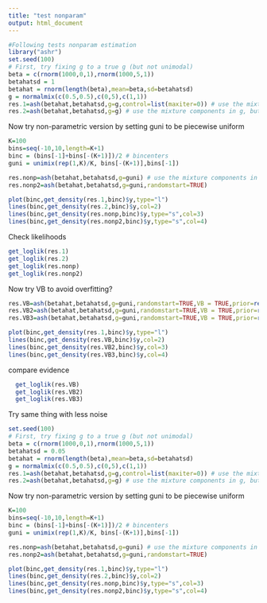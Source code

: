 ```yaml
---
title: "test nonparam"
output: html_document
---
```


```r
#Following tests nonparam estimation
library("ashr")
set.seed(100)
# First, try fixing g to a true g (but not unimodal)
beta = c(rnorm(1000,0,1),rnorm(1000,5,1))
betahatsd = 1
betahat = rnorm(length(beta),mean=beta,sd=betahatsd)
g = normalmix(c(0.5,0.5),c(0,5),c(1,1))
res.1=ash(betahat,betahatsd,g=g,control=list(maxiter=0)) # use the mixture components in g, and also the mixture proportions since don't iterate!
res.2=ash(betahat,betahatsd,g=g) # use the mixture components in g, but iterate!
```


Now try non-parametric version by setting guni to be piecewise uniform
```r
K=100
bins=seq(-10,10,length=K+1)
binc = (bins[-1]+bins[-(K+1)])/2 # bincenters
guni = unimix(rep(1,K)/K, bins[-(K+1)],bins[-1])

res.nonp=ash(betahat,betahatsd,g=guni) # use the mixture components in g, but iterate!
res.nonp2=ash(betahat,betahatsd,g=guni,randomstart=TRUE) 

plot(binc,get_density(res.1,binc)$y,type="l")
lines(binc,get_density(res.2,binc)$y,col=2)
lines(binc,get_density(res.nonp,binc)$y,type="s",col=3)
lines(binc,get_density(res.nonp2,binc)$y,type="s",col=4)
```

Check likelihoods
```r
get_loglik(res.1)
get_loglik(res.2)
get_loglik(res.nonp)
get_loglik(res.nonp2)
```


Now try VB to avoid overfitting?
```r
res.VB=ash(betahat,betahatsd,g=guni,randomstart=TRUE,VB = TRUE,prior=rep(1,K)) 
res.VB2=ash(betahat,betahatsd,g=guni,randomstart=TRUE,VB = TRUE,prior=rep(1/2,K)) 
res.VB3=ash(betahat,betahatsd,g=guni,randomstart=TRUE,VB = TRUE,prior=rep(1/K,K)) 

plot(binc,get_density(res.1,binc)$y,type="l")
lines(binc,get_density(res.VB,binc)$y,col=2)
lines(binc,get_density(res.VB2,binc)$y,col=3)
lines(binc,get_density(res.VB3,binc)$y,col=4)
```

compare evidence
```r
  get_loglik(res.VB)
  get_loglik(res.VB2)
  get_loglik(res.VB3)
```

Try same thing with less noise
```r
set.seed(100)
# First, try fixing g to a true g (but not unimodal)
beta = c(rnorm(1000,0,1),rnorm(1000,5,1))
betahatsd = 0.05
betahat = rnorm(length(beta),mean=beta,sd=betahatsd)
g = normalmix(c(0.5,0.5),c(0,5),c(1,1))
res.1=ash(betahat,betahatsd,g=g,control=list(maxiter=0)) # use the mixture components in g, and also the mixture proportions since don't iterate!
res.2=ash(betahat,betahatsd,g=g) # use the mixture components in g, but iterate!
```


Now try non-parametric version by setting guni to be piecewise uniform
```r
K=100
bins=seq(-10,10,length=K+1)
binc = (bins[-1]+bins[-(K+1)])/2 # bincenters
guni = unimix(rep(1,K)/K, bins[-(K+1)],bins[-1])

res.nonp=ash(betahat,betahatsd,g=guni) # use the mixture components in g, but iterate!
res.nonp2=ash(betahat,betahatsd,g=guni,randomstart=TRUE) 

plot(binc,get_density(res.1,binc)$y,type="l")
lines(binc,get_density(res.2,binc)$y,col=2)
lines(binc,get_density(res.nonp,binc)$y,type="s",col=3)
lines(binc,get_density(res.nonp2,binc)$y,type="s",col=4)
```
